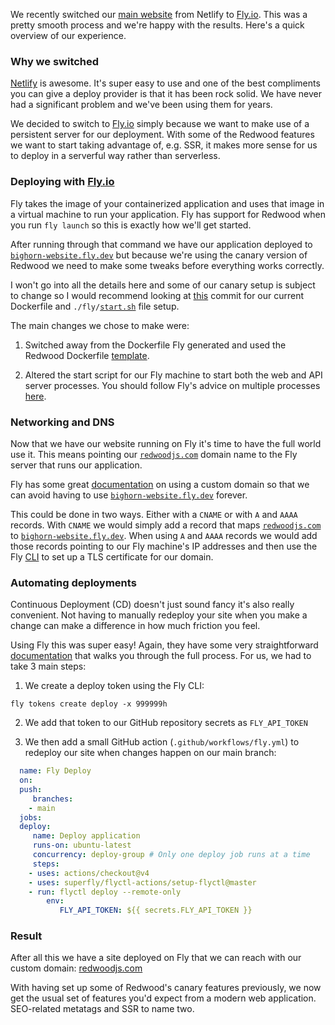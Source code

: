 We recently switched our [main website](https://redwoodjs.com/) from Netlify to [Fly.io](http://Fly.io). This was a pretty smooth process and we're happy with the results. Here's a quick overview of our experience.

### Why we switched

[Netlify](https://www.netlify.com/) is awesome. It's super easy to use and one of the best compliments you can give a deploy provider is that it has been rock solid. We have never had a significant problem and we've been using them for years.

We decided to switch to [Fly.io](http://Fly.io) simply because we want to make use of a persistent server for our deployment. With some of the Redwood features we want to start taking advantage of, e.g. SSR, it makes more sense for us to deploy in a serverful way rather than serverless.

### Deploying with [Fly.io](http://Fly.io)

Fly takes the image of your containerized application and uses that image in a virtual machine to run your application. Fly has support for Redwood when you run `fly launch` so this is exactly how we'll get started.

After running through that command we have our application deployed to [`bighorn-website.fly.dev`](http://bighorn-website.fly.dev) but because we're using the canary version of Redwood we need to make some tweaks before everything works correctly.

I won't go into all the details here and some of our canary setup is subject to change so I would recommend looking at [this](https://github.com/redwoodjs/bighorn-website/commit/741f9652251208544b9de32a7b323d037ba56a35) commit for our current Dockerfile and `./fly/`[`start.sh`](http://start.sh) file setup.

The main changes we chose to make were:

1. Switched away from the Dockerfile Fly generated and used the Redwood Dockerfile [template](https://github.com/redwoodjs/redwood/blob/main/packages/cli/src/commands/setup/docker/templates/Dockerfile).

2. Altered the start script for our Fly machine to start both the web and API server processes. You should follow Fly's advice on multiple processes [here](https://fly.io/docs/app-guides/multiple-processes/).


### Networking and DNS

Now that we have our website running on Fly it's time to have the full world use it. This means pointing our [`redwoodjs.com`](http://redwoodjs.com) domain name to the Fly server that runs our application.

Fly has some great [documentation](https://fly.io/docs/networking/custom-domain/) on using a custom domain so that we can avoid having to use [`bighorn-website.fly.dev`](http://bighorn-website.fly.dev) forever.

This could be done in two ways. Either with a `CNAME` or with `A` and `AAAA` records. With `CNAME` we would simply add a record that maps [`redwoodjs.com`](http://redwoodjs.com) to [`bighorn-website.fly.dev`](http://bighorn-website.fly.dev). When using `A` and `AAAA` records we would add those records pointing to our Fly machine's IP addresses and then use the Fly [CLI](https://fly.io/docs/flyctl/certs-add/) to set up a TLS certificate for our domain.

### Automating deployments

Continuous Deployment (CD) doesn't just sound fancy it's also really convenient. Not having to manually redeploy your site when you make a change can make a difference in how much friction you feel.

Using Fly this was super easy! Again, they have some very straightforward [documentation](https://fly.io/docs/app-guides/continuous-deployment-with-github-actions/) that walks you through the full process. For us, we had to take 3 main steps:

1. We create a deploy token using the Fly CLI:


```plaintext
fly tokens create deploy -x 999999h
```

2. We add that token to our GitHub repository secrets as `FLY_API_TOKEN`

3. We then add a small GitHub action (`.github/workflows/fly.yml`) to redeploy our site when changes happen on our main branch:


```yaml
  name: Fly Deploy
  on:
  push:
     branches:
    - main
  jobs:
  deploy:
     name: Deploy application
     runs-on: ubuntu-latest
     concurrency: deploy-group # Only one deploy job runs at a time
     steps:
    - uses: actions/checkout@v4
    - uses: superfly/flyctl-actions/setup-flyctl@master
    - run: flyctl deploy --remote-only
        env:
           FLY_API_TOKEN: ${{ secrets.FLY_API_TOKEN }}
```

### Result

After all this we have a site deployed on Fly that we can reach with our custom domain: [redwoodjs.com](http://redwoodjs.com)

With having set up some of Redwood's canary features previously, we now get the usual set of features you'd expect from a modern web application. SEO-related metatags and SSR to name two.
